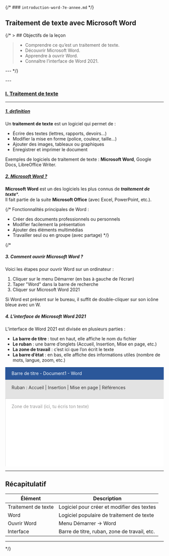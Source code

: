 
{/* ### `introduction-word-7e-annee.md` */}


## Traitement de texte avec Microsoft Word

{/* > ## Objectifs de la leçon
> - Comprendre ce qu’est un traitement de texte.
> - Découvrir Microsoft Word.
> - Apprendre à ouvrir Word.
> - Connaître l’interface de Word 2021.

--- */}
<div className="space-y-16 p-16">---</div>

### <u > I. Traitement de texte </u >
---

##### <u > 1. definition</u>

Un **traitement de texte** est un logiciel qui permet de :

- Écrire des textes (lettres, rapports, devoirs…)
- Modifier la mise en forme (police, couleur, taille…)
- Ajouter des images, tableaux ou graphiques
- Enregistrer et imprimer le document

Exemples de logiciels de traitement de texte : **Microsoft Word**, Google Docs, LibreOffice Writer.


##### <u > 2. Microsoft Word ?</u >

**Microsoft Word** est un des logiciels les plus connus de ***traitement de texte****.  
Il fait partie de la suite **Microsoft Office** (avec Excel, PowerPoint, etc.).

{/* 
Fonctionnalités principales de Word :

- Créer des documents professionnels ou personnels
- Modifier facilement la présentation
- Ajouter des éléments multimédias
- Travailler seul ou en groupe (avec partage) */}


{/* 
##### 3. Comment ouvrir Microsoft Word ?

Voici les étapes pour ouvrir Word sur un ordinateur :

1. Cliquer sur le menu Démarrer (en bas à gauche de l’écran)
2. Taper "Word" dans la barre de recherche
3. Cliquer sur Microsoft Word 2021

Si Word est présent sur le bureau, il suffit de double-cliquer sur son icône bleue avec un W.



##### 4. L’interface de Microsoft Word 2021

L’interface de Word 2021 est divisée en plusieurs parties :

- **La barre de titre** : tout en haut, elle affiche le nom du fichier
- **Le ruban** : une barre d’onglets (Accueil, Insertion, Mise en page, etc.)
- **La zone de travail** : c’est ici que l’on écrit le texte
- **La barre d’état** : en bas, elle affiche des informations utiles (nombre de mots, langue, zoom, etc.)




<svg width="800" height="500" xmlns="http://www.w3.org/2000/svg">
  <rect width="800" height="500" fill="#f0f0f0"/>
  <rect x="0" y="0" width="800" height="40" fill="#2b579a"/>
  <text x="20" y="25" fontSize="16" fill="white">Barre de titre - Document1 - Word</text>

  <rect x="0" y="40" width="800" height="60" fill="#e3e3e3"/>
  <text x="20" y="70" fontSize="14" fill="#333">Ruban : Accueil | Insertion | Mise en page | Références</text>

  <rect x="0" y="100" width="800" height="350" fill="white" stroke="#ccc"/>
  <text x="20" y="130" fontSize="14" fill="#999">Zone de travail (ici, tu écris ton texte)</text>

  <rect x="0" y="460" width="800" height="40" fill="#dcdcdc"/>
  <text x="20" y="485" fontSize="12" fill="#333">Barre d'état : 0 mots | Français | Zoom : 100%</text>
</svg>


---

## Récapitulatif

| Élément              | Description                                  |
|----------------------|----------------------------------------------|
| Traitement de texte | Logiciel pour créer et modifier des textes   |
| Word                | Logiciel populaire de traitement de texte    |
| Ouvrir Word         | Menu Démarrer → Word                         |
| Interface           | Barre de titre, ruban, zone de travail, etc. |

---

 */} 
